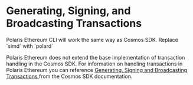
# Generating, Signing, and Broadcasting Transactions
<Callout type="info" emoji="ℹ️">
  Polaris Ethereum CLI will work the same way as Cosmos SDK. Replace `simd` with `polard`
</Callout>

Polaris Ethereum does not extend the base implementation of transaction handling in the Cosmos SDK.
For information on handling transactions in Polaris Ethereum you can reference [Generating, Signing and Broadcasting Transactions
](https://docs.cosmos.network/v0.47/run-node/txs) 
from the Cosmos SDK documentation.